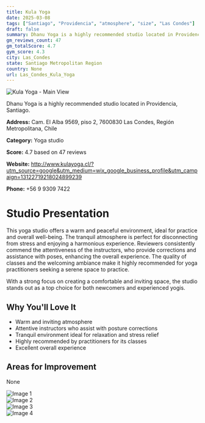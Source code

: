 ```yaml
---
title: Kula Yoga
date: 2025-03-08
tags: ["Santiago", "Providencia", "atmosphere", "size", "Las Condes"]  
draft: false
summary: Dhanu Yoga is a highly recommended studio located in Providencia, Santiago.
gm_reviews_count: 47
gm_totalScore: 4.7
gym_score: 4.3
city: Las_Condes
state: Santiago Metropolitan Region
country: None
url: Las_Condes_Kula_Yoga
---
```


<div className="aspect-[16/9] relative my-8">
  <img 
    src="https://lh5.googleusercontent.com/p/AF1QipPO6Nxw4oi7hSvUBGhQOA27-3ungXwoDHe77o9m=w1920-h1080-k-no"
    alt="Kula Yoga - Main View"
    className="object-cover absolute inset-0 w-full h-full rounded-lg"
  />
</div>

Dhanu Yoga is a highly recommended studio located in Providencia, Santiago.

**Address:** Cam. El Alba 9569, piso 2, 7600830 Las Condes, Región Metropolitana, Chile

**Category:** Yoga studio

**Score:** 4.7 based on 47 reviews

**Website:** http://www.kulayoga.cl/?utm_source=google&utm_medium=wix_google_business_profile&utm_campaign=13122719218024899239

**Phone:** +56 9 9309 7422

# Studio Presentation

This yoga studio offers a warm and peaceful environment, ideal for practice and overall well-being. The tranquil atmosphere is perfect for disconnecting from stress and enjoying a harmonious experience. Reviewers consistently commend the attentiveness of the instructors, who provide corrections and assistance with poses, enhancing the overall experience. The quality of classes and the welcoming ambiance make it highly recommended for yoga practitioners seeking a serene space to practice.

With a strong focus on creating a comfortable and inviting space, the studio stands out as a top choice for both newcomers and experienced yogis.

## Why You'll Love It

- Warm and inviting atmosphere
- Attentive instructors who assist with posture corrections
- Tranquil environment ideal for relaxation and stress relief
- Highly recommended by practitioners for its classes
- Excellent overall experience

## Areas for Improvement

None

<div className="grid grid-cols-1 xl:grid-cols-2 gap-4 my-8">
<div className="aspect-[4/3] relative"><img src="https://lh3.googleusercontent.com/p/AF1QipPooURJgX25didVthGKdJw90Dv_USZKKQNGtlBo=w1920-h1080-k-no" alt="Image 1" className="object-cover absolute inset-0 w-full h-full rounded-lg" /></div>
<div className="aspect-[4/3] relative"><img src="https://lh5.googleusercontent.com/p/AF1QipOOguTf9I4VBhnhj1UbUAizo3ugdWbsmIwqu00s=w1920-h1080-k-no" alt="Image 2" className="object-cover absolute inset-0 w-full h-full rounded-lg" /></div>
<div className="aspect-[4/3] relative"><img src="https://lh5.googleusercontent.com/p/AF1QipNAR5jcTw-Psnw8JhPJjZbgAaHMobcOBugnswxV=w1920-h1080-k-no" alt="Image 3" className="object-cover absolute inset-0 w-full h-full rounded-lg" /></div>
<div className="aspect-[4/3] relative"><img src="https://lh5.googleusercontent.com/p/AF1QipOOMDXY5-ntlkh-cNEMpC4wjpV54hbjvZr-XOVg=w1920-h1080-k-no" alt="Image 4" className="object-cover absolute inset-0 w-full h-full rounded-lg" /></div>
</div>